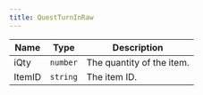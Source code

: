 ```yaml
---
title: QuestTurnInRaw
---
```


| Name | Type | Description |
|------|------|-------------|
| iQty | `number` | The quantity of the item. |
| ItemID | `string` | The item ID. |